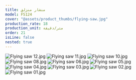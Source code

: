 ```yaml
---
title: منشار منزلق
model: FS124
cover: "@assets/product_thumbs/flying-saw.jpg"
production_rate: 18
production_unit: متر/دقيقة
order: 21
isLine: false
nested: true
---
```



<ProductTabs />

![Flying saw 12.jpg](@assets/article_images/flying-saw/flying-saw-12.jpg)
![Flying saw 11.jpg](@assets/article_images/flying-saw/flying-saw-11.jpg)
![Flying saw 10.jpg](@assets/article_images/flying-saw/flying-saw-10.jpg)
![Flying saw 08.jpg](@assets/article_images/flying-saw/flying-saw-08.jpg)
![Flying saw 06.jpg](@assets/article_images/flying-saw/flying-saw-06.jpg)
![Flying saw 05.jpg](@assets/article_images/flying-saw/flying-saw-05.jpg)
![Flying saw 04.jpg](@assets/article_images/flying-saw/flying-saw-04.jpg)
![Flying saw 03.jpg](@assets/article_images/flying-saw/flying-saw-03.jpg)
![Flying saw 02.jpg](@assets/article_images/flying-saw/flying-saw-02.jpg)
![Flying saw 01.jpg](@assets/article_images/flying-saw/flying-saw-01.jpg)

